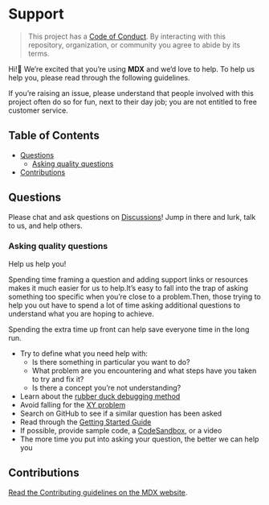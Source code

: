 # Support

> This project has a [Code of Conduct][coc].
> By interacting with this repository, organization, or community you agree to
> abide by its terms.

Hi!👋
We’re excited that you’re using **MDX** and we’d love to help.
To help us help you, please read through the following guidelines.

If you’re raising an issue, please understand that people involved with this
project often do so for fun, next to their day job; you are not entitled to
free customer service.

## Table of Contents

- [Questions](#questions)
  - [Asking quality questions](#asking-quality-questions)
- [Contributions](#contributions)

## Questions

Please chat and ask questions on [Discussions][chat]!
Jump in there and lurk, talk to us, and help others.

### Asking quality questions

Help us help you!

Spending time framing a question and adding support links or resources makes it
much easier for us to help.It’s easy to fall into the trap of asking something too
specific when you’re close to a problem.Then, those trying to help you out have
to spend a lot of time asking additional questions to understand what you are
hoping to achieve.

Spending the extra time up front can help save everyone time in the long run.

- Try to define what you need help with:
  - Is there something in particular you want to do?
  - What problem are you encountering and what steps have you taken to try and fix it?
  - Is there a concept you’re not understanding?
- Learn about the [rubber duck debugging method][rubberduck]
- Avoid falling for the [XY problem][xy]
- Search on GitHub to see if a similar question has been asked
- Read through the [Getting Started Guide](https://mdxjs.com/getting-started)
- If possible, provide sample code, a [CodeSandbox](https://codesandbox.io), or a video
- The more time you put into asking your question, the better we can help you

## Contributions

[Read the Contributing guidelines on the MDX website][contributing].

[coc]: https://github.com/mdx-js/.github/blob/master/code-of-conduct.md
[rubberduck]: https://rubberduckdebugging.com
[xy]: https://meta.stackexchange.com/questions/66377/what-is-the-xy-problem/66378#66378
[chat]: https://github.com/mdx-js/mdx/discussions
[contributing]: https://mdxjs.com/contributing
